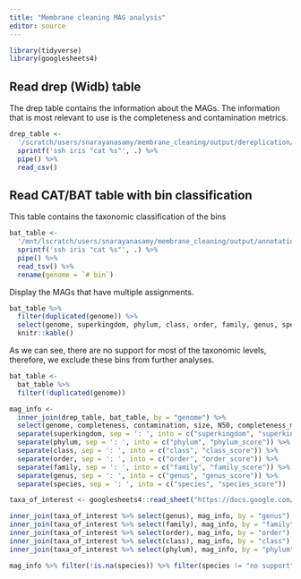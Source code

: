 ```yaml
---
title: "Membrane cleaning MAG analysis"
editor: source
---
```


```r
library(tidyverse)
library(googlesheets4)
```


## Read drep (Widb) table

The drep table contains the information about the MAGs. The information that is most relevant to use is the completeness and contamination metrics.

```r
drep_table <- 
  '/scratch/users/snarayanasamy/membrane_cleaning/output/dereplication/all/dereplicated_bins/data_tables/Widb.csv' %>% 
  sprintf('ssh iris "cat %s"', .) %>% 
  pipe() %>% 
  read_csv() 
```

## Read CAT/BAT table with bin classification

This table contains the taxonomic classification of the bins

```r
bat_table <- 
  '/mnt/lscratch/users/snarayanasamy/membrane_cleaning/output/annotation/all/catbat/BAT.bin2classification.names_added.txt' %>% 
  sprintf('ssh iris "cat %s"', .) %>% 
  pipe() %>% 
  read_tsv() %>% 
  rename(genome = `# bin`)
```

Display the MAGs that have multiple assignments.

```r
bat_table %>% 
  filter(duplicated(genome)) %>% 
  select(genome, superkingdom, phylum, class, order, family, genus, species) %>% 
  knitr::kable()
```

As we can see, there are no support for most of the taxonomic levels, therefore, we exclude these bins from further analyses.

```r
bat_table <- 
  bat_table %>% 
  filter(!duplicated(genome)) 
```

```r
mag_info <- 
  inner_join(drep_table, bat_table, by = "genome") %>% 
  select(genome, completeness, contamination, size, N50, completeness_metric, contamination_metric, superkingdom, phylum, class, order, family, genus, species) %>% 
  separate(superkingdom, sep = ': ', into = c("superkingdom", "superkingdom_score")) %>% 
  separate(phylum, sep = ': ', into = c("phylum", "phylum_score")) %>% 
  separate(class, sep = ': ', into = c("class", "class_score")) %>% 
  separate(order, sep = ': ', into = c("order", "order_score")) %>% 
  separate(family, sep = ': ', into = c("family", "family_score")) %>% 
  separate(genus, sep = ': ', into = c("genus", "genus_score")) %>% 
  separate(species, sep = ': ', into = c("species", "species_score")) 
```

```r
taxa_of_interest <- googlesheets4::read_sheet("https://docs.google.com/spreadsheets/d/1w5wCKSBxTwUp__m4_PcbmxbumGaY-9d90i75Gsb5DvQ/edit#gid=1591395475", sheet = "Taxa of interest")

inner_join(taxa_of_interest %>% select(genus), mag_info, by = "genus")
inner_join(taxa_of_interest %>% select(family), mag_info, by = "family")
inner_join(taxa_of_interest %>% select(order), mag_info, by = "order")
inner_join(taxa_of_interest %>% select(class), mag_info, by = "class")
inner_join(taxa_of_interest %>% select(phylum), mag_info, by = "phylum")

mag_info %>% filter(!is.na(species)) %>% filter(species != "no support")
```
